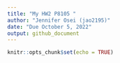 ```yaml
---
title: "My HW2 P8105 "
author: "Jennifer Osei (jao2195)"
date: "Due October 5, 2022"
output: github_document
---
```


```r
knitr::opts_chunk$set(echo = TRUE)

```

